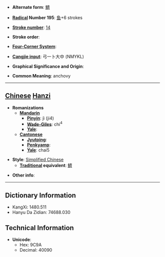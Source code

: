 * '''Alternate form''': [[鱭]]

* '''[[Wiktionary:Chinese radical index| Radical]] Number 195''': [[Wiktionary:Chinese radical index 鱼|鱼]]+6 strokes

* '''[[Wiktionary:Chinese total strokes index|Stroke number]]''': [[Wiktionary:Chinese total strokes index 14|14]]

* '''Stroke order''': 

* '''[[Wiktionary:Chinese four corner index|Four-Corner System]]''': 

* '''[[Wiktionary:Chinese Cangjie index|Cangjie input]]''': 弓一卜大中 (NMYKL)

* '''Graphical Significance and Origin''': 

* '''Common Meaning''': anchovy

----

== [[Chinese]] [[Hanzi]] ==

* '''Romanizations'''
** '''[[Mandarin]]'''
*** '''[[Pinyin]]''': jì (ji4)
*** '''[[Wade-Giles]]''': chi<sup>4</sup>
*** '''[[Yale]]''': 
** '''[[Cantonese]]'''
*** '''[[Jyutping]]''':
*** '''[[Penkyamp]]''': 
*** '''[[Yale]]''': chai5

* '''Style''': [[Simplified Chinese]] 
** '''[[Traditional Chinese|Traditional]] equivalent''': [[鱭]]

* '''Other info''': 

----

== Dictionary Information ==

* KangXi: 1480.511
* Hanyu Da Zidian: 74688.030

== Technical Information ==

* '''Unicode''':
** Hex: 9C9A
** Decimal: 40090